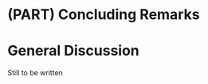 # (PART) Concluding Remarks {.unnumbered}

# General Discussion {#general-discussion}

Still to be written
